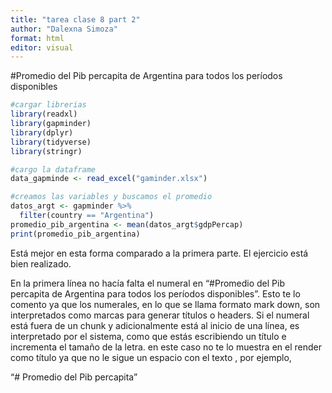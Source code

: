 ```yaml
---
title: "tarea clase 8 part 2"
author: "Dalexna Simoza"
format: html
editor: visual
---
```


#Promedio del Pib percapita de Argentina para todos los períodos disponibles

```r
#cargar librerias
library(readxl)
library(gapminder)
library(dplyr)
library(tidyverse)
library(stringr)

```

```r
#cargo la dataframe
data_gapminde <- read_excel("gaminder.xlsx")


```

```r
#creamos las variables y buscamos el promedio 
datos_argt <- gapminder %>%
  filter(country == "Argentina")
promedio_pib_argentina <- mean(datos_argt$gdpPercap)
print(promedio_pib_argentina)
```

Está mejor en esta forma comparado a la primera parte. El ejercicio está bien realizado.

En la primera línea no hacía falta el numeral en "#Promedio del Pib percapita de Argentina para todos los períodos disponibles". Esto te lo comento ya que los numerales, en lo que se llama formato mark down, son interpretados como marcas para generar títulos o headers. Si el numeral está fuera de un chunk y adicionalmente está al inicio de una línea, es interpretado por el sistema, como que estás escribiendo un título e incrementa el tamaño de la letra. en este caso no te lo muestra en el render como título ya que no le sigue un espacio con el texto , por ejemplo,

"\# Promedio del Pib percapita "
